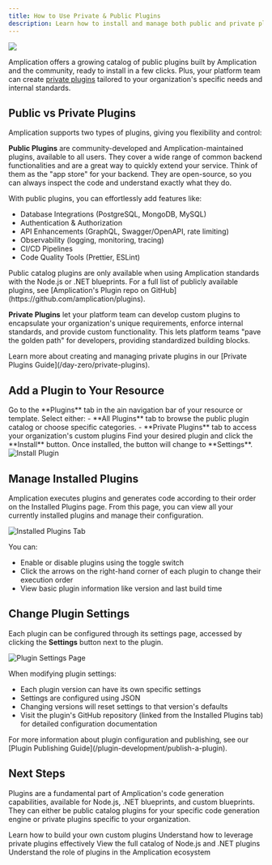 ```yaml
---
title: How to Use Private & Public Plugins
description: Learn how to install and manage both public and private plugins in your Amplication resources to extend functionality and maintain organizational standards.
---
```


<Frame>
    <img src="/images/day-one/public-catalog-plugins.png" />
</Frame>

Amplication offers a growing catalog of public plugins built by Amplication and the community, ready to install in a few clicks. Plus, your platform team can create [private plugins](#private-plugins) tailored to your organization's specific needs and internal standards.

## Public vs Private Plugins

Amplication supports two types of plugins, giving you flexibility and control:

**Public Plugins** are community-developed and Amplication-maintained plugins, available to all users. They cover a wide range of common backend functionalities and are a great way to quickly extend your service. Think of them as the "app store" for your backend. They are open-source, so you can always inspect the code and understand exactly what they do.

With public plugins, you can effortlessly add features like:
* Database Integrations (PostgreSQL, MongoDB, MySQL)
* Authentication & Authorization
* API Enhancements (GraphQL, Swagger/OpenAPI, rate limiting)
* Observability (logging, monitoring, tracing)
* CI/CD Pipelines
* Code Quality Tools (Prettier, ESLint)

<Note>
Public catalog plugins are only available when using Amplication standards with the Node.js or .NET blueprints. For a full list of publicly available plugins, see [Amplication's Plugin repo on GitHub](https://github.com/amplication/plugins).
</Note>

**Private Plugins** let your platform team can develop custom plugins to encapsulate your organization's unique requirements, enforce internal standards, and provide custom functionality. This lets platform teams "pave the golden path" for developers, providing standardized building blocks.

<Note>
Learn more about creating and managing private plugins in our [Private Plugins Guide](/day-zero/private-plugins).
</Note>

## Add a Plugin to Your Resource

<Steps>
<Step title="Navigate to Plugins">
Go to the **Plugins** tab in the ain navigation bar of your resource or template.
</Step>

<Step title="Choose Plugin Type">
Select either:
- **All Plugins** tab to browse the public plugin catalog or choose specific categories.
- **Private Plugins** tab to access your organization's custom plugins
</Step>

<Step title="Install Plugin">
Find your desired plugin and click the **Install** button. Once installed, the button will change to **Settings**.

<Frame>
  <img src="/images/day-one/installed-plugin.png" alt="Install Plugin" />
</Frame>
</Step>
</Steps>

## Manage Installed Plugins

Amplication executes plugins and generates code according to their order on the Installed Plugins page. From this page, you can view all your currently installed plugins and manage their configuration.

<Frame>
  <img src="/images/day-one/all-installed-plugins.png" alt="Installed Plugins Tab" />
</Frame>

You can:
* Enable or disable plugins using the toggle switch
* Click the arrows on the right-hand corner of each plugin to change their execution order
* View basic plugin information like version and last build time

## Change Plugin Settings

Each plugin can be configured through its settings page, accessed by clicking the **Settings** button next to the plugin.

<Frame>
  <img src="/images/day-one/plugin-settings.png" alt="Plugin Settings Page" />
</Frame>

When modifying plugin settings:
* Each plugin version can have its own specific settings
* Settings are configured using JSON
* Changing versions will reset settings to that version's defaults
* Visit the plugin's GitHub repository (linked from the Installed Plugins tab) for detailed configuration documentation

<Note>
For more information about plugin configuration and publishing, see our [Plugin Publishing Guide](/plugin-development/publish-a-plugin).
</Note>

## Next Steps

Plugins are a fundamental part of Amplication's code generation capabilities, available for Node.js, .NET blueprints, and custom blueprints. They can either be public catalog plugins for your specific code generation engine or private plugins specific to your organization.

<CardGroup cols={2}>
  <Card title="Plugin Development Overview" icon="puzzle-piece" link="/plugins/plugin-development/overview">
    Learn how to build your own custom plugins
  </Card>
  <Card title="Private Plugins Guide" icon="plug" link="/private-plugins">
    Understand how to leverage private plugins effectively
  </Card>
  <Card title="Browse Available Public Plugins" icon="network-wired" link="https://github.com/amplication/plugins">
    View the full catalog of Node.js and .NET plugins
  </Card>
  <Card title="How Plugins Fit Into Amplication" icon="network-wired" link="/plugins/development/how-plugins-fit">
    Understand the role of plugins in the Amplication ecosystem
  </Card>
</CardGroup>